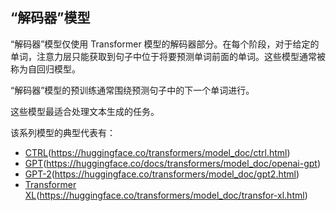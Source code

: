 ## “解码器”模型 





“解码器”模型仅使用 Transformer 模型的解码器部分。在每个阶段，对于给定的单词，注意力层只能获取到句子中位于将要预测单词前面的单词。这些模型通常被称为自回归模型。

“解码器”模型的预训练通常围绕预测句子中的下一个单词进行。

这些模型最适合处理文本生成的任务。

该系列模型的典型代表有：

- [CTRL](https://huggingface.co/transformers/model_doc/ctrl.html)(https://huggingface.co/transformers/model_doc/ctrl.html) 
- [GPT](https://huggingface.co/docs/transformers/model_doc/openai-gpt)(https://huggingface.co/docs/transformers/model_doc/openai-gpt) 
- [GPT-2](https://huggingface.co/transformers/model_doc/gpt2.html)(https://huggingface.co/transformers/model_doc/gpt2.html) 
- [Transformer XL](https://huggingface.co/transformers/model_doc/transfor-xl.html)(https://huggingface.co/transformers/model_doc/transfor-xl.html) 
